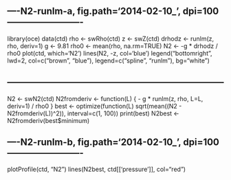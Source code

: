 
## ----N2-runlm-a, fig.path='2014-02-10_', dpi=100-------------------------
library(oce)
data(ctd)
rho <- swRho(ctd)
z <- swZ(ctd)
drhodz <- runlm(z, rho, deriv=1)
g <- 9.81
rho0 <- mean(rho, na.rm=TRUE)
N2 <- -g * drhodz / rho0
plot(ctd, which='N2')
lines(N2, -z, col='blue')
legend("bottomright", lwd=2, 
       col=c("brown", "blue"), legend=c("spline", "runlm"),
       bg="white")


## ------------------------------------------------------------------------
N2 <- swN2(ctd)
N2fromderiv <- function(L) {
    - g * runlm(z, rho, L=L, deriv=1) / rho0
}
best <- optimize(function(L) sqrt(mean((N2 - N2fromderiv(L))^2)), interval=c(1, 100))
print(best)
N2best <- N2fromderiv(best$minimum)


## ----N2-runlm-b, fig.path='2014-02-10_', dpi=100-------------------------
plotProfile(ctd, "N2")
lines(N2best, ctd[['pressure']], col="red")


